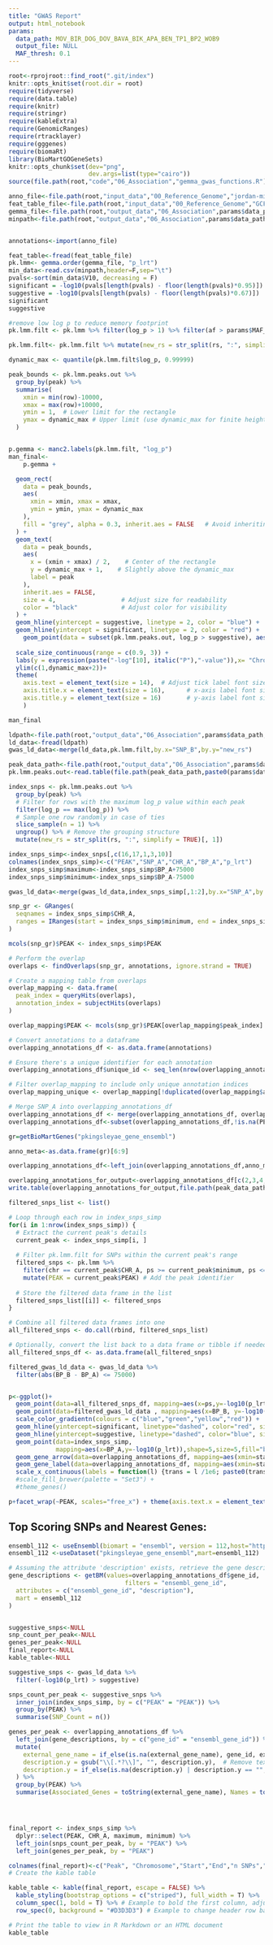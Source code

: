```yaml
---
title: "GWAS Report"
output: html_notebook
params:
  data_path: MOV_BIR_DOG_DOV_BAVA_BIK_APA_BEN_TP1_BP2_WOB9
  output_file: NULL
  MAF_thresh: 0.1
---
```


```r
root<-rprojroot::find_root(".git/index")
knitr::opts_knit$set(root.dir = root)
require(tidyverse)
require(data.table)
require(knitr)
require(stringr)
require(kableExtra)
require(GenomicRanges)
require(rtracklayer)
require(gggenes)
require(biomaRt)
library(BioMartGOGeneSets)
knitr::opts_chunk$set(dev="png", 
                      dev.args=list(type="cairo"))
source(file.path(root,"code","06_Association","gemma_gwas_functions.R"))

```

```r
anno_file<-file.path(root,"input_data","00_Reference_Genome","jordan-mic4273-mb-hirise-20xx3__06-13-2024__final_assembly.ensembl.liftoff.renamed.genes_only.gff")
feat_table_file<-file.path(root,"input_data","00_Reference_Genome","GCF_002872115.1_PKINGS_0.1_feature_table.txt")
gemma_file<-file.path(root,"output_data","06_Association",params$data_path,paste0(params$data_path,".lmm2.assoc.txt"))
minpath<-file.path(root,"output_data","06_Association",params$data_path,paste0(params$data_path,"_permution"),"min.txt")


annotations<-import(anno_file)

feat_table<-fread(feat_table_file)
pk.lmm<- gemma.order(gemma_file, "p_lrt")
min_data<-read.csv(minpath,header=F,sep="\t")
pvals<-sort(min_data$V10, decreasing = F)
significant = -log10(pvals[length(pvals) - floor(length(pvals)*0.95)])
suggestive = -log10(pvals[length(pvals) - floor(length(pvals)*0.67)])
significant
suggestive
```

```r
#remove low log p to reduce memory footprint
pk.lmm.filt <- pk.lmm %>% filter(log_p > 1) %>% filter(af > params$MAF_thresh) %>% filter((!grepl("ups", chr)) & !is.na(row) & !is.na(log_p)) %>% arrange(numeric_chr)

pk.lmm.filt<- pk.lmm.filt %>% mutate(new_rs = str_split(rs, ":", simplify = TRUE)[, 1])

```

```r
dynamic_max <- quantile(pk.lmm.filt$log_p, 0.99999)

peak_bounds <- pk.lmm.peaks.out %>%
  group_by(peak) %>%
  summarise(
    xmin = min(row)-10000,
    xmax = max(row)+10000,
    ymin = 1,  # Lower limit for the rectangle
    ymax = dynamic_max # Upper limit (use dynamic_max for finite height in plots)
  )


p.gemma <- manc2.labels(pk.lmm.filt, "log_p")
man_final<-
    p.gemma +

  geom_rect(
    data = peak_bounds,
    aes(
      xmin = xmin, xmax = xmax,
      ymin = ymin, ymax = dynamic_max
    ),
    fill = "grey", alpha = 0.3, inherit.aes = FALSE   # Avoid inheriting from base plot  # Adjust color and transparency as needed
  ) +
  geom_text(
    data = peak_bounds,
    aes(
      x = (xmin + xmax) / 2,    # Center of the rectangle
      y = dynamic_max + 1,    # Slightly above the dynamic_max
      label = peak
    ),
    inherit.aes = FALSE,
    size = 4,                  # Adjust size for readability
    color = "black"            # Adjust color for visibility
  ) +
  geom_hline(yintercept = suggestive, linetype = 2, color = "blue") +
  geom_hline(yintercept = significant, linetype = 2, color = "red") +
    geom_point(data = subset(pk.lmm.peaks.out, log_p > suggestive), aes(x = row, y = log_p,size=log_p), color = "red", shape=20,stroke=0.2,alpha=0.25) +
   
  scale_size_continuous(range = c(0.9, 3)) +
  labs(y = expression(paste("-log"[10], italic("P"),"-value")),x= "Chromosome")+
  ylim(c(1,dynamic_max+2))+
  theme(
    axis.text = element_text(size = 14),  # Adjust tick label font size
    axis.title.x = element_text(size = 16),      # x-axis label font size
    axis.title.y = element_text(size = 16)       # y-axis label font size
    )

man_final
```


```r
ldpath<-file.path(root,"output_data","06_Association",params$data_path,paste0(params$data_path,"_index_snps.ld.ld"))
ld_data<-fread(ldpath)
gwas_ld_data<-merge(ld_data,pk.lmm.filt,by.x="SNP_B",by.y="new_rs")
```

```r
peak_data_path<-file.path(root,"output_data","06_Association",params$data_path)
pk.lmm.peaks.out<-read.table(file.path(peak_data_path,paste0(params$data_path,"_SNPS_IN_PEAKS.txt")),header=T)

index_snps <- pk.lmm.peaks.out %>%
  group_by(peak) %>%
  # Filter for rows with the maximum log_p value within each peak
  filter(log_p == max(log_p)) %>%
  # Sample one row randomly in case of ties
  slice_sample(n = 1) %>%
  ungroup() %>% # Remove the grouping structure
  mutate(new_rs = str_split(rs, ":", simplify = TRUE)[, 1])

index_snps_simp<-index_snps[,c(16,17,1,3,10)]
colnames(index_snps_simp)<-c("PEAK","SNP_A","CHR_A","BP_A","p_lrt")
index_snps_simp$maximum<-index_snps_simp$BP_A+75000
index_snps_simp$minimum<-index_snps_simp$BP_A-75000

gwas_ld_data<-merge(gwas_ld_data,index_snps_simp[,1:2],by.x="SNP_A",by.y="SNP_A")

snp_gr <- GRanges(
  seqnames = index_snps_simp$CHR_A,
  ranges = IRanges(start = index_snps_simp$minimum, end = index_snps_simp$maximum),
)

mcols(snp_gr)$PEAK <- index_snps_simp$PEAK

# Perform the overlap
overlaps <- findOverlaps(snp_gr, annotations, ignore.strand = TRUE)

# Create a mapping table from overlaps
overlap_mapping <- data.frame(
  peak_index = queryHits(overlaps),
  annotation_index = subjectHits(overlaps)
)

overlap_mapping$PEAK <- mcols(snp_gr)$PEAK[overlap_mapping$peak_index]

# Convert annotations to a dataframe
overlapping_annotations_df <- as.data.frame(annotations)

# Ensure there's a unique identifier for each annotation
overlapping_annotations_df$unique_id <- seq_len(nrow(overlapping_annotations_df))

# Filter overlap_mapping to include only unique annotation indices
overlap_mapping_unique <- overlap_mapping[!duplicated(overlap_mapping$annotation_index), ]

# Merge SNP_A into overlapping_annotations_df
overlapping_annotations_df <- merge(overlapping_annotations_df, overlap_mapping_unique, by.x = "unique_id", by.y = "annotation_index", all.x = TRUE)
overlapping_annotations_df<-subset(overlapping_annotations_df,!is.na(PEAK))

gr=getBioMartGenes("pkingsleyae_gene_ensembl")

anno_meta<-as.data.frame(gr)[6:9]

overlapping_annotations_df<-left_join(overlapping_annotations_df,anno_meta,by=c("gene_id"="ensembl_gene_id"))

overlapping_annotations_for_output<-overlapping_annotations_df[c(2,3,4,11,13,27)]
write.table(overlapping_annotations_for_output,file.path(peak_data_path,paste0(params$data_path,"_GENES_IN_PEAKS.txt")), sep = "\t", quote = F, row.names = F, col.names = T)

```

```r
filtered_snps_list <- list()

# Loop through each row in index_snps_simp
for(i in 1:nrow(index_snps_simp)) {
  # Extract the current peak's details
  current_peak <- index_snps_simp[i, ]
  
  # Filter pk.lmm.filt for SNPs within the current peak's range
  filtered_snps <- pk.lmm %>%
    filter(chr == current_peak$CHR_A, ps >= current_peak$minimum, ps <= current_peak$maximum) %>%
    mutate(PEAK = current_peak$PEAK) # Add the peak identifier
  
  # Store the filtered data frame in the list
  filtered_snps_list[[i]] <- filtered_snps
}

# Combine all filtered data frames into one
all_filtered_snps <- do.call(rbind, filtered_snps_list)

# Optionally, convert the list back to a data frame or tibble if needed
all_filtered_snps_df <- as.data.frame(all_filtered_snps)
```

```r

filtered_gwas_ld_data <- gwas_ld_data %>%
  filter(abs(BP_B - BP_A) <= 75000)


p<-ggplot()+
  geom_point(data=all_filtered_snps_df, mapping=aes(x=ps,y=-log10(p_lrt)),color="grey")+
  geom_point(data=filtered_gwas_ld_data , mapping=aes(x=BP_B, y=-log10(p_lrt),color=R2)) +
  scale_color_gradientn(colours = c("blue","green","yellow","red")) +
  geom_hline(yintercept=significant, linetype="dashed", color="red", size=0.5) +
  geom_hline(yintercept=suggestive, linetype="dashed", color="blue", size=0.5) +
  geom_point(data=index_snps_simp,
             mapping=aes(x=BP_A,y=-log10(p_lrt)),shape=5,size=5,fill="black") +
  geom_gene_arrow(data=overlapping_annotations_df, mapping=aes(xmin=start,xmax=end,y=-1,fill=gene_id),show.legend =FALSE) +
  geom_gene_label(data=overlapping_annotations_df, mapping=aes(xmin=start,xmax=end,y=-1,label=external_gene_name),align="left",show.legend = FALSE)+
  scale_x_continuous(labels = function(l) {trans = l /1e6; paste0(trans, "mb")})
  #scale_fill_brewer(palette = "Set3") +
  #theme_genes()

p+facet_wrap(~PEAK, scales="free_x") + theme(axis.text.x = element_text(angle = 90, hjust = 1))

```

## Top Scoring SNPs and Nearest Genes:
```r

ensembl_112 <- useEnsembl(biomart = "ensembl", version = 112,host="https://may2024.archive.ensembl.org")
ensembl_112 <-useDataset("pkingsleyae_gene_ensembl",mart=ensembl_112)

# Assuming the attribute 'description' exists, retrieve the gene descriptions
gene_descriptions <- getBM(values=overlapping_annotations_df$gene_id,
                                filters = "ensembl_gene_id",
  attributes = c("ensembl_gene_id", "description"),
  mart = ensembl_112
)


suggestive_snps<-NULL
snp_count_per_peak<-NULL
genes_per_peak<-NULL
final_report<-NULL
kable_table<-NULL

suggestive_snps <- gwas_ld_data %>%
  filter(-log10(p_lrt) > suggestive)

snps_count_per_peak <- suggestive_snps %>%
  inner_join(index_snps_simp, by = c("PEAK" = "PEAK")) %>%
  group_by(PEAK) %>%
  summarise(SNP_Count = n())

genes_per_peak <- overlapping_annotations_df %>%
  left_join(gene_descriptions, by = c("gene_id" = "ensembl_gene_id")) %>%
  mutate(
    external_gene_name = if_else(is.na(external_gene_name), gene_id, external_gene_name),
    description.y = gsub("\\[.*?\\]", "", description.y),  # Remove text in brackets
    description.y = if_else(is.na(description.y) | description.y == "", "Unknown Gene", description.y)  # Replace NA or blank with "Unknown Gene"
  ) %>%
  group_by(PEAK) %>%
  summarise(Associated_Genes = toString(external_gene_name), Names = toString(description.y))




final_report <- index_snps_simp %>%
  dplyr::select(PEAK, CHR_A, maximum, minimum) %>%
  left_join(snps_count_per_peak, by = "PEAK") %>%
  left_join(genes_per_peak, by = "PEAK")

colnames(final_report)<-c("Peak", "Chromosome","Start","End","n SNPs","Associated Genes", "Descriptions")
# Create the kable table

kable_table <- kable(final_report, escape = FALSE) %>%
  kable_styling(bootstrap_options = c("striped"), full_width = T) %>%
  column_spec(1, bold = T) %>% # Example to bold the first column, adjust as needed
  row_spec(0, background = "#D3D3D3") # Example to change header row background

# Print the table to view in R Markdown or an HTML document
kable_table
```
